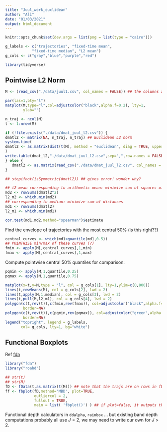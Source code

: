 ```yaml
---
title: "Juul_work_euclidean"
author: "Ali"
date: "01/03/2021"
output: html_document
---
```


```r
knitr::opts_chunk$set(dev.args = list(png = list(type = "cairo")))
```

```r
g_labels <- c("trajectories", "fixed-time mean",
            "fixed-time median", "L2 mean")
g_cols <- c("gray","blue","purple","red")
```

```r
library(tidyverse) 
```

## Pointwise L2 Norm

```r
M <- (read_csv("./data/juul1.csv", col_names = FALSE)) ## the columns are the trajs

par(las=1,bty="l")
matplot(M,type="l",col=adjustcolor("black",alpha.f=0.2), lty=1,
        ylab="")
```

```r
n_traj <- ncol(M)
t <- 1:nrow(M)

if (!file.exists("./data/dmat_juul_l2.csv")) {
dmatl2 <- matrix(NA, n_traj, n_traj) ## Euclidean L2 norm
system.time(
dmatl2 <- as.matrix(dist(t(M), method = "euclidean", diag = TRUE, upper = TRUE, p = 2))
)
write.table(dmat_l2,"./data/dmat_juul_l2.csv",sep=",",row.names = FALSE, col.names = FALSE)
} else {
   dmatl2 <- as.matrix(read_csv("./data/dmat_juul_l2.csv", col_names = FALSE)) 
}

## stopifnot(isSymmetric(dmatl2)) ## gives error! wonder why?


```

```r
## l2 mean corresponding to arithmetic mean: minimize sum of squares of distances
md2 <- rowSums(dmatl2^2)  
l2_m2 <- which.min(md2)
## corresponding to median: minimize sum of distances 
md1 <- rowSums(dmatl2)
l2_m1 <- which.min(md1)
```
```r
cor.test(md1,md2,method="spearman")$estimate
```

Find the envelope of trajectories with the most central 50% (is this right??)

```r
central_curves <- which(md1<quantile(md1,0.5))
## POINTWISE min/max of these curves (?)
fmin <- apply(M[,central_curves],1,min)
fmax <- apply(M[,central_curves],1,max)
```

Compute pointwise central 50% quantiles for comparison:
```r
pqmin <- apply(M,1,quantile,0.25)
pqmax <- apply(M,1,quantile,0.75)
```

```r
matplot(x=t,y=M,type = "l", col = g_cols[1], lty=1,ylim=c(0,800))
lines(t,rowMeans(M), col = g_cols[2], lwd = 2)
lines(t,apply(M,1,median), col = g_cols[3], lwd = 2)
lines(t,pull(M,l2_m1), col = g_cols[4], lwd = 2)
polygon(c(t,rev(t)),c(fmin,rev(fmax)), col=adjustcolor("black",alpha.f=0.2),
        border=NA)
polygon(c(t,rev(t)),c(pqmin,rev(pqmax)), col=adjustcolor("green",alpha.f=0.2),
        border=NA)
legend("topright", legend = g_labels,
       col= g_cols, lty=1, bg="white")       
```

## Functional Boxplots

Ref [fda](https://www.rdocumentation.org/packages/fda/versions/5.1.9/topics/fbplot)

```r
library("fda")
library("roahd")

## str(t)
## str(M)
fD <- fData(t,as.matrix(t(M))) ## note that the trajs are on rows in fD object
ff <- fbplot(fD,method='MBD', plot=TRUE,
             outliercol = 2, 
             fullout = TRUE,
             main = list( 'fbplot()') ) ## if plot=false, it outputs the calculations and scores

```

Functional depth calculators in `ddalpha`, `rainbox` ... but existing band depth computations probably all use $J=2$, we may need to write our own for $J>2$.
